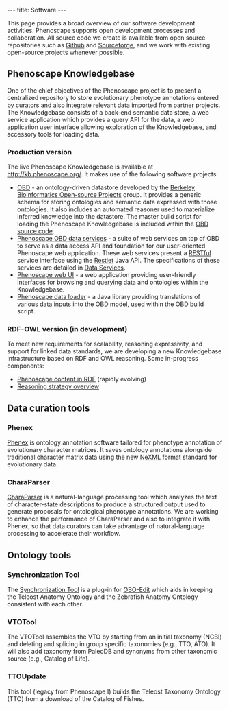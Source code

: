 ---
title: Software
---

This page provides a broad overview of our software development activities. Phenoscape supports open development processes and collaboration. All source code we create is available from open source repositories such as [http://github.com/phenoscape Github] and [http://sourceforge.net/projects/phenoscape/ Sourceforge], and we work with existing open-source projects whenever possible.

==Phenoscape Knowledgebase==
One of the chief objectives of the Phenoscape project is to present a centralized repository to store evolutionary phenotype annotations entered by curators and also integrate relevant data imported from partner projects. The Knowledgebase consists of a back-end semantic data store, a web service application which provides a query API for the data, a web application user interface allowing exploration of the Knowledgebase, and accessory tools for loading data.
===Production version===
The live Phenoscape Knowledgebase is available at http://kb.phenoscape.org/. It makes use of the following software projects:
* [http://berkeleybop.org/obd/ OBD] - an ontology-driven datastore developed by the [http://www.berkeleybop.org/ Berkeley Bioinformatics Open-source Projects] group. It provides a generic schema for storing ontologies and semantic data expressed with those ontologies. It also includes an automated reasoner used to materialize inferred knowledge into the datastore. The master build script for loading the Phenoscape Knowledgebase is included within the [http://obo.svn.sourceforge.net/svnroot/obo/OBDAPI/trunk OBD source code].
* [http://github.com/phenoscape/PhenoscapeOBD-WS Phenoscape OBD data services] - a suite of web services on top of OBD to serve as a data access API and foundation for our user-oriented Phenoscape web application.  These web services present a [http://en.wikipedia.org/wiki/Representational_State_Transfer RESTful] service interface using the [http://www.restlet.org/ Restlet] Java API. The specifications of these services are detailed in [[Data Services]].
* [http://github.com/phenoscape/PhenoscapeWeb Phenoscape web UI] - a web application providing user-friendly interfaces for browsing and querying data and ontologies within the Knowledgebase.
* [http://github.com/phenoscape/PhenoscapeDataLoader Phenoscape data loader] - a Java library providing translations of various data inputs into the OBD model, used within the OBD build script.

===RDF-OWL version (in development)===
To meet new requirements for scalability, reasoning expressivity, and support for linked data standards, we are developing a new Knowledgebase infrastructure based on RDF and OWL reasoning. Some in-progress components:
* [http://github.com/phenoscape/phenoscape-kb Phenoscape content in RDF] (rapidly evolving)
* [[KB-OWL|Reasoning strategy overview]]

==Data curation tools==
===Phenex===
[[Phenex]] is ontology annotation software tailored for phenotype annotation of evolutionary character matrices. It saves ontology annotations alongside traditional character matrix data using the new [http://www.nexml.org/ NeXML] format standard for evolutionary data.
===CharaParser===
[[CharaParser]] is a natural-language processing tool which analyzes the text of character-state descriptions to produce a structured output used to generate proposals for ontological phenotype annotations. We are working to enhance the performance of CharaParser and also to integrate it with Phenex, so that data curators can take advantage of natural-language processing to accelerate their workflow.

==Ontology tools==
===Synchronization Tool===
The [[Synchronization Tool]] is a plug-in for [http://oboedit.org/ OBO-Edit] which aids in keeping the Teleost Anatomy Ontology and the Zebrafish Anatomy Ontology consistent with each other.
===VTOTool===
The VTOTool assembles the VTO by starting from an initial taxonomy (NCBI) and deleting and splicing in group specific taxonomies (e.g., TTO, ATO).  It will also add taxonomy from PaleoDB and synonyms from other taxonomic source (e.g., Catalog of Life).
===TTOUpdate===
This tool (legacy from Phenoscape I) builds the Teleost Taxonomy Ontology (TTO) from a download of the Catalog of Fishes.